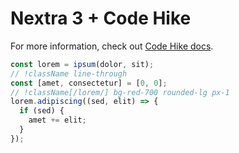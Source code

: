 # Nextra 3 + Code Hike

For more information, check out [Code Hike docs](https://codehike.org/docs).

```js
const lorem = ipsum(dolor, sit);
// !className line-through
const [amet, consectetur] = [0, 0];
// !className[/lorem/] bg-red-700 rounded-lg px-1
lorem.adipiscing((sed, elit) => {
  if (sed) {
    amet += elit;
  }
});
```
